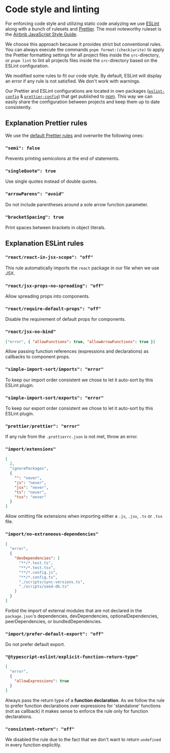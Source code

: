 # Code style and linting

For enforcing code style and utilizing static code analyzing we use [ESLint](https://eslint.org/) along with a bunch of rulesets and [Prettier](https://prettier.io/). The most
noteworthy ruleset is the [Airbnb JavaScript Style Guide](https://airbnb.io/javascript/react/).

We choose this approach because it provides strict but conventional rules. You can always execute the commands
`pnpm format:(check|write)` to apply the Prettier formatting settings for all project files inside the `src`-directory, or `pnpm lint`
to lint all projects files inside the `src`-directory based on the ESLint configuration.

We modified some rules to fit our code style. By default, ESLint will display an error if any rule is not satisfied. We
don't work with warnings.

Our Prettier and ESLint configurations are located in own packages ([`eslint-config`](/devguide/packageResponsibilities#eslint-config) & [`prettier-config`](/devguide/packageResponsibilities#prettier-config)) that get published to [npm](https://www.npmjs.com/~f9w?activeTab=packages). This way we can easily
share the configuration between projects and keep them up to date consistently.

## Explanation Prettier rules

We use the [default Prettier rules](https://prettier.io/docs/en/options.html) and overwrite the following ones:

### `"semi": false`

Prevents printing semicolons at the end of statements.

### `"singleQuote": true`

Use single quotes instead of double quotes.

### `"arrowParens": "avoid"`

Do not include parentheses around a sole arrow function parameter.

### `"bracketSpacing": true`

Print spaces between brackets in object literals.

## Explanation ESLint rules

### `"react/react-in-jsx-scope": "off"`

This rule automatically imports the `react` package in our file when we use JSX.

### `"react/jsx-props-no-spreading": "off"`

Allow spreading props into components.

### `"react/require-default-props": "off"`

Disable the requirement of default props for components.

### `"react/jsx-no-bind"`

```json
["error", { "allowFunctions": true, "allowArrowFunctions": true }]
```

Allow passing function references (expressions and declarations) as callbacks to component props.

### `"simple-import-sort/imports": "error"`

To keep our import order consistent we chose to let it auto-sort by this ESLint plugin.

### `"simple-import-sort/exports": "error"`

To keep our export order consistent we chose to let it auto-sort by this ESLint plugin.

### `"prettier/prettier": "error"`

If any rule from the `.prettierrc.json` is not met, throw an error.

### `"import/extensions"`

```json
[
  2,
  "ignorePackages",
  {
    "": "never",
    "js": "never",
    "jsx": "never",
    "ts": "never",
    "tsx": "never"
  }
]
```

Allow omitting file extensions when importing either a `.js`, `.jsx`, `.ts` or `.tsx` file.

### `"import/no-extraneous-dependencies"`

```json
[
  "error",
  {
    "devDependencies": [
      "**/*.test.ts",
      "**/*.test.tsx",
      "**/*.config.js",
      "**/*.config.ts",
      "./scripts/sync-versions.ts",
      "./scripts/seed-db.ts"
    ]
  }
]
```

Forbid the import of external modules that are not declared in the `package.json`'s dependencies, devDependencies,
optionalDependencies, peerDependencies, or bundledDependencies.

### `"import/prefer-default-export": "off"`

Do not prefer default export.

### `"@typescript-eslint/explicit-function-return-type"`

```json
[
  "error",
  {
    "allowExpressions": true
  }
]
```

Always pass the return type of a **function declaration**. As we follow the rule to prefer function declarations over
expressions for 'standalone' functions (not as callback) it makes sense to enforce the rule only for function
declarations.

### `"consistent-return": "off"`

We disabled the rule due to the fact that we don't want to return `undefined` in every function explicitly.
